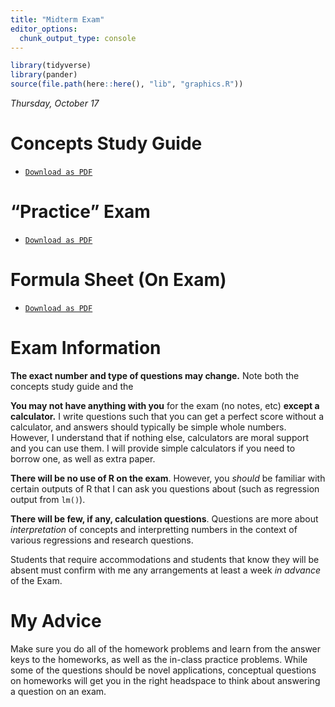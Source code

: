 ```yaml
---
title: "Midterm Exam"
editor_options: 
  chunk_output_type: console
---
```


```r
library(tidyverse)
library(pander)
source(file.path(here::here(), "lib", "graphics.R"))
```

*Thursday, October 17*

# Concepts Study Guide

- [<i class="fas fa-file-pdf"></i> `Download as PDF`](/oldexams/midtermconcepts.pdf)

# "Practice" Exam

- [<i class="fas fa-file-pdf"></i> `Download as PDF`](/oldexams/01-old-exam.pdf)

# Formula Sheet (On Exam)

- [<i class="fas fa-file-pdf"></i> `Download as PDF`](/oldexams/midtermformulas.pdf)

# Exam Information

**The exact number and type of questions may change.** Note both the concepts study guide and the 

**You may not have anything with you** for the exam (no notes, etc) **except a calculator.** I write questions such that you can get a perfect score without a calculator, and answers should typically be simple whole numbers. However, I understand that if nothing else, calculators are moral support and you can use them. I will provide simple calculators if you need to borrow one, as well as extra paper.

**There will be no use of R on the exam**. However, you *should* be familiar with certain outputs of R that I can ask you questions about (such as regression output from `lm()`).

**There will be few, if any, calculation questions**. Questions are more about *interpretation* of concepts and interpretting numbers in the context of various regressions and research questions.

Students that require accommodations and students that know they will be absent must confirm with me any arrangements at least a week *in advance* of the Exam.

# My Advice

Make sure you do all of the homework problems and learn from the answer keys to the homeworks, as well as the in-class practice problems. While some of the questions should be novel applications, conceptual questions on homeworks will get you in the right headspace to think about answering a question on an exam.